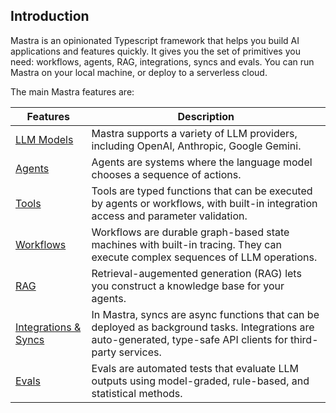 ## Introduction

Mastra is an opinionated Typescript framework that helps you build AI applications and features quickly. It gives you the set of primitives you need: workflows, agents, RAG, integrations, syncs and evals. You can run Mastra on your local machine, or deploy to a serverless cloud.

The main Mastra features are:

| Features                                                       | Description                                                                                                                                                     |
| -------------------------------------------------------------- | --------------------------------------------------------------------------------------------------------------------------------------------------------------- |
| [LLM Models](../guide/llm-models/00-overview.mdx)                | Mastra supports a variety of LLM providers, including OpenAI, Anthropic, Google Gemini.                                                                         |
| [Agents](../guide/agents/00-overview.mdx)                   | Agents are systems where the language model chooses a sequence of actions.                                                                                      |
| [Tools](../guide/agents/02-adding-tools.mdx)                       | Tools are typed functions that can be executed by agents or workflows, with built-in integration access and parameter validation.                               |
| [Workflows](../guide/workflows/00-overview.mdx)             | Workflows are durable graph-based state machines with built-in tracing. They can execute complex sequences of LLM operations.                                   |
| [RAG](../guide/rag/overview.mdx)                    | Retrieval-augemented generation (RAG) lets you construct a knowledge base for your agents.                                                                      |
| [Integrations & Syncs](../guide/engine/integrations.mdx) | In Mastra, syncs are async functions that can be deployed as background tasks. Integrations are auto-generated, type-safe API clients for third-party services. |
| [Evals](../guide/08-running-evals)                      | Evals are automated tests that evaluate LLM outputs using model-graded, rule-based, and statistical methods.                                                    |